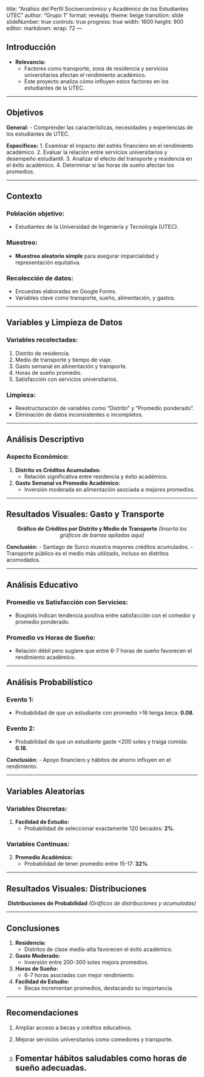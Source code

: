 title: "Análisis del Perfil Socioeconómico y Académico de los Estudiantes UTEC" author: "Grupo 1" format: revealjs: theme: beige transition: slide slideNumber: true controls: true progress: true width: 1600 height: 900 editor: markdown: wrap: 72 ---

## Introducción

-   **Relevancia:**
    -   Factores como transporte, zona de residencia y servicios universitarios afectan el rendimiento académico.
    -   Este proyecto analiza cómo influyen estos factores en los estudiantes de la UTEC.

------------------------------------------------------------------------

## Objetivos

**General:** - Comprender las características, necesidades y experiencias de los estudiantes de UTEC.

**Específicos:** 1. Examinar el impacto del estrés financiero en el rendimiento académico. 2. Evaluar la relación entre servicios universitarios y desempeño estudiantil. 3. Analizar el efecto del transporte y residencia en el éxito académico. 4. Determinar si las horas de sueño afectan los promedios.

------------------------------------------------------------------------

## Contexto

### Población objetivo:

-   Estudiantes de la Universidad de Ingeniería y Tecnología (UTEC).

### Muestreo:

-   **Muestreo aleatorio simple** para asegurar imparcialidad y representación equitativa.

### Recolección de datos:

-   Encuestas elaboradas en Google Forms.
-   Variables clave como transporte, sueño, alimentación, y gastos.

------------------------------------------------------------------------

## Variables y Limpieza de Datos

### Variables recolectadas:

1.  Distrito de residencia.
2.  Medio de transporte y tiempo de viaje.
3.  Gasto semanal en alimentación y transporte.
4.  Horas de sueño promedio.
5.  Satisfacción con servicios universitarios.

### Limpieza:

-   Reestructuración de variables como "Distrito" y "Promedio ponderado".
-   Eliminación de datos inconsistentes o incompletos.

------------------------------------------------------------------------

## Análisis Descriptivo

### Aspecto Económico:

1.  **Distrito vs Créditos Acumulados:**
    -   Relación significativa entre residencia y éxito académico.
2.  **Gasto Semanal vs Promedio Académico:**
    -   Inversión moderada en alimentación asociada a mejores promedios.

------------------------------------------------------------------------

## Resultados Visuales: Gasto y Transporte

::: {style="text-align: center;"}
**Gráfico de Créditos por Distrito y Medio de Transporte** *(Inserta los gráficos de barras apiladas aquí)*
:::

**Conclusión:** - Santiago de Surco muestra mayores créditos acumulados. - Transporte público es el medio más utilizado, incluso en distritos acomodados.

------------------------------------------------------------------------

## Análisis Educativo

### Promedio vs Satisfacción con Servicios:

-   Boxplots indican tendencia positiva entre satisfacción con el comedor y promedio ponderado.

### Promedio vs Horas de Sueño:

-   Relación débil pero sugiere que entre 6-7 horas de sueño favorecen el rendimiento académico.

------------------------------------------------------------------------

## Análisis Probabilístico

### Evento 1:

-   Probabilidad de que un estudiante con promedio \>16 tenga beca: **0.08**.

### Evento 2:

-   Probabilidad de que un estudiante gaste \<200 soles y traiga comida: **0.18**.

**Conclusión:** - Apoyo financiero y hábitos de ahorro influyen en el rendimiento.

------------------------------------------------------------------------

## Variables Aleatorias

### Variables Discretas:

1.  **Facilidad de Estudio:**
    -   Probabilidad de seleccionar exactamente 120 becados: **2%**.

### Variables Continuas:

2.  **Promedio Académico:**
    -   Probabilidad de tener promedio entre 15-17: **32%**.

------------------------------------------------------------------------

## Resultados Visuales: Distribuciones

::: {style="text-align: center;"}
**Distribuciones de Probabilidad** *(Gráficos de distribuciones y acumuladas)*
:::

------------------------------------------------------------------------

## Conclusiones

1.  **Residencia:**
    -   Distritos de clase media-alta favorecen el éxito académico.
2.  **Gasto Moderado:**
    -   Inversión entre 200-300 soles mejora promedios.
3.  **Horas de Sueño:**
    -   6-7 horas asociadas con mejor rendimiento.
4.  **Facilidad de Estudio:**
    -   Becas incrementan promedios, destacando su importancia.

------------------------------------------------------------------------

## Recomendaciones

1.  Ampliar acceso a becas y créditos educativos.

2.  Mejorar servicios universitarios como comedores y transporte.

3.  

    ## Fomentar hábitos saludables como horas de sueño adecuadas.
